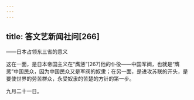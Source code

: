 ```yaml
---
---
---
```

title: 答文艺新闻社问[266]
---




——日本占领东三省的意义

这在一面，是日本帝国主义在“膺惩”[267]他的仆役——中国军阀，也就是“膺惩”中国民众，因为中国民众又是军阀的奴隶；在另一面，是进攻苏联的开头，是要使世界的劳苦群众，永受奴隶的苦楚的方针的第一步。

九月二十一日。